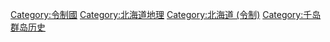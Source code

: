 {{catmore}}

[[Category:令制國|Category:令制國]]
[[Category:北海道地理|Category:北海道地理]]
[[Category:北海道_(令制)|Category:北海道 (令制)]]
[[Category:千岛群岛历史|Category:千岛群岛历史]]